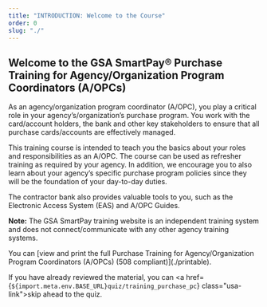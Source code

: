 ```yaml
---
title: "INTRODUCTION: Welcome to the Course"
order: 0
slug: "./"
---
```


## Welcome to the GSA SmartPay® Purchase Training for Agency/Organization Program Coordinators (A/OPCs)

As an agency/organization program coordinator (A/OPC), you play a critical role in your agency’s/organization’s purchase program. You work with the card/account holders, the bank and other key stakeholders to ensure that all purchase cards/accounts are effectively managed.

This training course is intended to teach you the basics about your roles and responsibilities as an A/OPC. The course can be used as refresher training as required by your agency. In addition, we encourage you to also learn about your agency’s specific purchase program policies since they will be the foundation of your day-to-day duties.

The contractor bank also provides valuable tools to you, such as the Electronic Access System (EAS) and A/OPC Guides.

**Note:** The GSA SmartPay training website is an independent training system and does not connect/communicate with any other agency training systems.

<SummaryBox>
  You can [view and print the full Purchase Training for Agency/Organization Program Coordinators (A/OPCs) (508 compliant)](./printable).

  If you have already reviewed the material, you can <a href={`${import.meta.env.BASE_URL}quiz/training_purchase_pc`} class="usa-link">skip ahead to the quiz</a>. 
</SummaryBox>